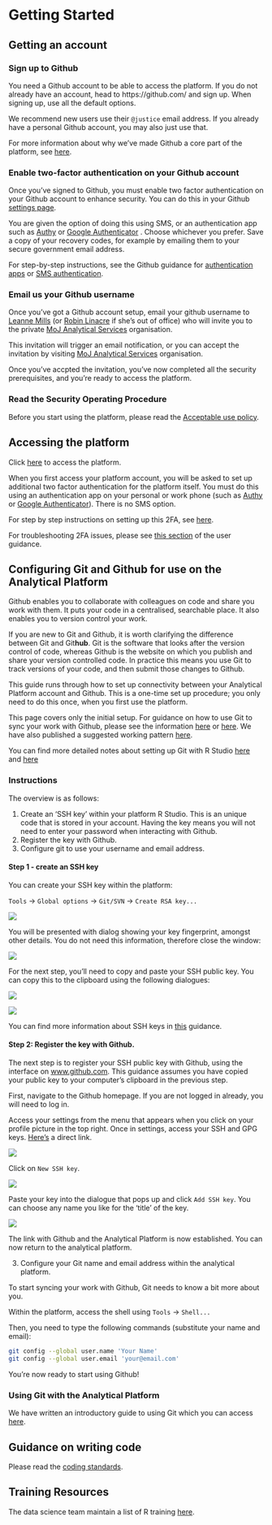 # Getting Started

## Getting an account

### Sign up to Github
You need a Github account to be able to access the platform. If you do not already have an account, head to https://github.com/ and sign up. When signing up, use all the default options. 

We recommend new users use their `@justice` email address.  If you already have a personal Github account, you may also just use that.

For more information about why we've made Github a core part of the platform, see [here](https://moj-analytical-services.github.io/platform_user_guidance/annexes.html#what-are-the-benefits-of-github-and-why-do-we-recommend-it).

### Enable two-factor authentication on your Github account
Once you've signed to Github, you must enable two factor authentication on your Github account to enhance security. You can do this in your Github [settings page](https://github.com/settings/security).

You are given the option of doing this using SMS, or an authentication app such as [Authy](https://authy.com/download/) or [Google Authenticator](https://support.google.com/accounts/answer/1066447?hl=en) . Choose whichever you prefer. Save a copy of your recovery codes, for example by emailing them to your secure government email address.

For step-by-step instructions, see the Github guidance for [authentication apps](https://help.github.com/articles/configuring-two-factor-authentication-via-a-totp-mobile-app/) or [SMS authentication](https://help.github.com/articles/configuring-two-factor-authentication-via-text-message/).

### Email us your Github username
Once you've got a Github account setup, email your github username to [Leanne Mills](mailto:leanne.mills@digital.justice.gov.uk) (or [Robin Linacre](mailto:Robin.Linacre@justice.gsi.gov.uk) if she's out of office) who will invite you to the private [MoJ Analytical Services](github.com/moj-analytical-services/) organisation.  

This invitation will trigger an email notification, or you can accept the invitation by visiting [MoJ Analytical Services](github.com/moj-analytical-services/) organisation. 

Once you've accpted the invitation, you've now completed all the security prerequisites, and you're ready to access the platform. 

### Read the Security Operating Procedure

Before you start using the platform, please read the [Acceptable use policy](https://moj-analytical-services.github.io/platform_user_guidance/acceptable-use-policy-security-operating-procedures.html).  

## Accessing the platform

Click [here](https://cpanel-master.services.alpha.mojanalytics.xyz/#Analytical%20tools) to access the platform.

When you first access your platform account, you will be asked to set up additional two factor authentication for the platform itself.  You must do this using an authentication app on your personal or work phone (such as [Authy](https://authy.com/download/) or [Google Authenticator](https://support.google.com/accounts/answer/1066447?hl=en)).  There is no SMS option.

For step by step instructions on setting up this 2FA, see [here](https://moj-analytical-services.github.io/platform_user_guidance/annexes.html#step-by-step-guide-to-setup-of-two-factor-authentication).

For troubleshooting 2FA issues, please see [this section](https://github.com/moj-analytical-services/platform_user_guidance/blob/master/05-errors.Rmd#two-factor-authentication-problems) of the user guidance.

##  Configuring Git and Github for use on the Analytical Platform

Github enables you to collaborate with colleagues on code and share you work with them.  It puts your code in a centralised, searchable place. It also enables you to version control your work.  

If you are new to Git and Github, it is worth clarifying the difference between Git and Git**hub**. Git is the software that looks after the version control of code, whereas Github is the website on which you publish and share your version controlled code. In practice this means you use Git to track versions of your code, and then submit those changes to Github.

This guide runs through how to set up connectivity between your Analytical Platform account and Github.  This is a one-time set up procedure; you only need to do this once, when you first use the platform.

This page covers only the initial setup.  For guidance on how to use Git to sync your work with Github, please see the information [here](http://happygitwithr.com/) or [here](http://r-pkgs.had.co.nz/git.html#git-rstudio).   We have also published a suggested working pattern [here](https://github.com/moj-analytical-services/our-coding-standards/blob/master/version_control_pattern.md).

You can find more detailed notes about setting up Git with R Studio [here](http://adamwilson.us/RDataScience/GitSSHNotes.html) and [here](https://support.rstudio.com/hc/en-us/articles/200532077-Version-Control-with-Git-and-SVN)

### Instructions

The overview is as follows:

1. Create an 'SSH key' within your platform R Studio.  This is an unique code that is stored in your account. Having the key means you will not need to enter your password when interacting with Github.
2. Register the key with Github.
3. Configure git to use your username and email address.

#### Step 1 - create an SSH key

You can create your SSH key within the platform:

`Tools` -> `Global options` -> `Git/SVN` -> `Create RSA key...`

![](images/start/git_create_key.PNG)

You will be presented with dialog showing your key fingerprint, amongst other details.  You do not need this information, therefore close the window:

![](images/start/git_close.PNG)

For the next step, you'll need to copy and paste your SSH public key.  You can copy this to the clipboard using the following dialogues:

![](images/start/git_view_public.PNG)

![](images/start/git-public-key.PNG)

You can find more information about SSH keys in [this](https://help.github.com/articles/connecting-to-github-with-ssh/) guidance.  

#### Step 2:  Register the key with Github.

The next step is to register your SSH public key with Github, using the interface on [www.github.com](https://www.github.com).  This guidance assumes you have copied your public key to your computer's clipboard in the previous step.

First, navigate to the Github homepage.  If you are not logged in already, you will need to log in.

Access your settings from the menu that appears when you click on your profile picture in the top right.  Once in settings, access your SSH and GPG keys.  [Here's](https://github.com/settings/keys) a direct link.

![](images/start/github_settings.PNG)

Click on `New SSH key`.

![](images/start/github_new_ssh.PNG)

Paste your key into the dialogue that pops up and click `Add SSH key`. You can choose any name you like for the 'title' of the key.

![](images/start/git_paste_key.PNG)

The link with Github and the Analytical Platform is now established. You can now return to the analytical platform.

3. Configure your Git name and email address within the analytical platform.

To start syncing your work with Github, Git needs to know a bit more about you.

Within the platform, access the shell using `Tools` -> `Shell...`

Then, you need to type the following commands (substitute your name and email):

```bash
git config --global user.name 'Your Name'
git config --global user.email 'your@email.com'
```

You're now ready to start using Github!

### Using Git with the Analytical Platform

We have written an introductory guide to using Git which you can access [here](https://moj-analytical-services.github.io/platform_user_guidance/using-github-with-r-studio.html).


## Guidance on writing code
Please read the [coding standards](https://github.com/moj-analytical-services/our-coding-standards).

## Training Resources
The data science team maintain a list of R training [here](https://docs.google.com/document/d/1R4hBMf26T9HEnCdVz56PpZhwiCv5RhberYL3BxOSKsA/edit#heading=h.3iqas7tttbbd).
